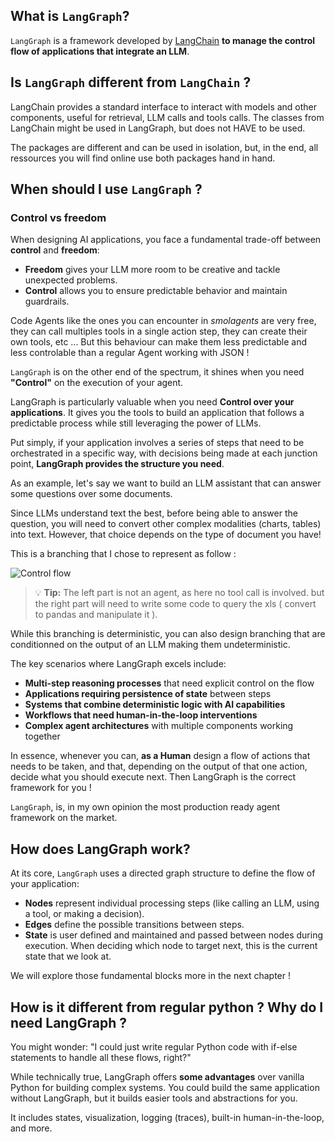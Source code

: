 ## What is `LangGraph`?

`LangGraph` is a framework developed by [LangChain](https://www.langchain.com/) **to manage the control flow of applications that integrate an LLM**.

## Is `LangGraph` different from `LangChain` ?

LangChain provides a standard interface to interact with models and other components, useful for retrieval, LLM calls and tools calls.
The classes from LangChain might be used in LangGraph, but does not HAVE to be used. 

The packages are different and can be used in isolation, but, in the end, all ressources you will find online use both packages hand in hand.

## When should I use `LangGraph` ?
### Control vs freedom

When designing AI applications, you face a fundamental trade-off between **control** and **freedom**:

- **Freedom** gives your LLM more room to be creative and tackle unexpected problems.
- **Control** allows you to ensure predictable behavior and maintain guardrails.

Code Agents like the ones you can encounter in *smolagents* are very free, they can call multiples tools in a single action step, they can create their own tools, etc ... But this behaviour can make them less predictable and less controlable than a regular Agent working with JSON !

`LangGraph` is on the other end of the spectrum, it shines when you need **"Control"** on the execution of your agent. 

LangGraph is particularly valuable when you need **Control over your applications**. It gives you the tools to build an application that follows a predictable process while still leveraging the power of LLMs. 

Put simply, if your application involves a series of steps that need to be orchestrated in a specific way, with decisions being made at each junction point, **LangGraph provides the structure you need**.

As an example, let's say we want to build an LLM assistant that can answer some questions over some documents.

Since LLMs understand text the best, before being able to answer the question, you will need to convert other complex modalities (charts, tables) into text. However, that choice depends on the type of document you have!

This is a branching that I chose to represent as follow : 

<img src="https://huggingface.co/datasets/agents-course/course-images/resolve/main/en/unit2/LangGraph/flow.png" alt="Control flow"/>

> 💡 **Tip:** The left part is not an agent, as here no tool call is involved. but the right part will need to write some code to query the xls ( convert to pandas and manipulate it ).

While this branching is deterministic, you can also design branching that are conditionned on the output of an LLM making them undeterministic.

The key scenarios where LangGraph excels include:

- **Multi-step reasoning processes** that need explicit control on the flow
- **Applications requiring persistence of state** between steps
- **Systems that combine deterministic logic with AI capabilities**
- **Workflows that need human-in-the-loop interventions**
- **Complex agent architectures** with multiple components working together

In essence, whenever you can, **as a Human** design a flow of actions that needs to be taken, and that, depending on the output of that one action, decide what you should execute next. Then LangGraph is the correct framework for you !

`LangGraph`, is, in my own opinion the most production ready agent framework on the market.

## How does LangGraph work?

At its core, `LangGraph` uses a directed graph structure to define the flow of your application:

- **Nodes** represent individual processing steps (like calling an LLM, using a tool, or making a decision).
- **Edges** define the possible transitions between steps.
- **State** is user defined and maintained and passed between nodes during execution. When deciding which node to target next, this is the current state that we look at.

We will explore those fundamental blocks more in the next chapter ! 

## How is it different from regular python ? Why do I need LangGraph ?

You might wonder: "I could just write regular Python code with if-else statements to handle all these flows, right?" 

While technically true, LangGraph offers **some advantages** over vanilla Python for building complex systems. You could build the same application without LangGraph, but it builds easier tools and abstractions for you.

It includes states, visualization, logging (traces), built-in human-in-the-loop, and more.
